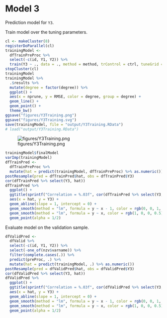 # Model 3

Prediction model for `Y3`.

Train model over the tuning parameters.

```r
cl <- makeCluster(8)
registerDoParallel(cl)
trainingModel <-
  dfTrainPreProc %>% 
  select(-c(id, Y1, Y2)) %>% 
  train(Y3 ~ ., data = ., method = method, trControl = ctrl, tuneGrid = grid)
stopCluster(cl)
trainingModel
trainingModel %>% 
  .$results %>% 
  mutate(degree = factor(degree)) %>% 
  ggplot() + 
  aes(x = nprune, y = RMSE, color = degree, group = degree) +
  geom_line() +
  geom_point() +
  theme_bw()
ggsave("figures/Y3Training.png")
ggsave("figures/Y3Training.svg")
save(trainingModel, file = "output/Y3Training.RData")
# load("output/Y3Training.RData")
```

![figures/Y3Training.png](figures/Y3Training.png)

```r
trainingModel$finalModel
varImp(trainingModel)
dfTrainPred <- 
  dfTrainPreProc %>% 
  mutate(hat = predict(trainingModel, dfTrainPreProc) %>% as.numeric())
postResample(pred = dfTrainPred$hat, obs = dfTrainPred$Y3)
cor(dfTrainPred %>% select(Y3, hat))
dfTrainPred %>% 
  ggplot() +
  ggtitle(sprintf("Correlation = %.03f", cor(dfTrainPred %>% select(Y3, hat)) %>% .[1, 2])) +
  aes(x = hat, y = Y3) +
  geom_abline(slope = 1, intercept = 0) +
  geom_smooth(method = "lm", formula = y ~ x - 1, color = rgb(0, 0, 1, 0.5), se = FALSE) +
  geom_smooth(method = "lm", formula = y ~ x, color = rgb(1, 0, 0, 0.5), se = FALSE) +
  geom_point(alpha = 1/2)
```

Evaluate model on the validation sample.

```r
dfValidPred <- 
  dfValid %>% 
  select(-c(id, Y1, Y2)) %>% 
  select(-one_of(nzv$varname)) %>%
  filter(complete.cases(.)) %>% 
  predict(preProc, .) %>% 
  mutate(hat = predict(trainingModel, .) %>% as.numeric())
postResample(pred = dfValidPred$hat, obs = dfValidPred$Y3)
cor(dfValidPred %>% select(Y3, hat))
dfValidPred %>% 
  ggplot() +
  ggtitle(sprintf("Correlation = %.03f", cor(dfValidPred %>% select(Y3, hat)) %>% .[1, 2])) +
  aes(x = hat, y = Y3) +
  geom_abline(slope = 1, intercept = 0) +
  geom_smooth(method = "lm", formula = y ~ x - 1, color = rgb(0, 0, 1, 0.5), se = FALSE) +
  geom_smooth(method = "lm", formula = y ~ x, color = rgb(1, 0, 0, 0.5), se = FALSE) +
  geom_point(alpha = 1/2)
```
